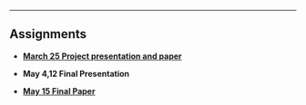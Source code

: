 ***
## Assignments


<ul class="fa-ul">
<li><i class="fa-li fa fa-microphone"></i> [**March 25 Project presentation and paper**](research_idea.html)

<li><i class="fa-li fa fa-microphone"></i>**May  4,12  Final Presentation** 

<li><i class="fa-li fa fa-file-text-o"></i>[**May  15  Final Paper**](final_paper.html) 

</ul>

